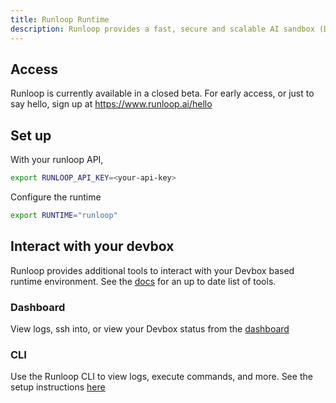 ```yaml
---
title: Runloop Runtime
description: Runloop provides a fast, secure and scalable AI sandbox (Devbox). Check out the [runloop docs](https://docs.runloop.ai/overview/what-is-runloop) for more detail.
---
```


## Access
Runloop is currently available in a closed beta. For early access, or
just to say hello, sign up at https://www.runloop.ai/hello

## Set up
With your runloop API,
```bash
export RUNLOOP_API_KEY=<your-api-key>
```

Configure the runtime
```bash
export RUNTIME="runloop"
```

## Interact with your devbox
Runloop provides additional tools to interact with your Devbox based
runtime environment. See the [docs](https://docs.runloop.ai/tools) for an up
to date list of tools.

### Dashboard
View logs, ssh into, or view your Devbox status from the [dashboard](https://platform.runloop.ai)

### CLI
Use the Runloop CLI to view logs, execute commands, and more.
See the setup instructions [here](https://docs.runloop.ai/tools/cli)
